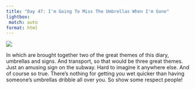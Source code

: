 ```yaml
---
title: "Day 47: I'm Going To Miss The Umbrellas When I'm Gone"
lightbox:
 match: auto
format: html
---
```


![](../images/20120605213607_dsc02006.jpg){group="all-the-pictures"}

In which are brought together two of the great themes of this diary, umbrellas and signs. And transport, so that would be three great themes. Just an amusing sign on the subway. Hard to imagine it anywhere else. And of course so true. There's nothing for getting you wet quicker than having someone's umbrellas dribble all over you. So show some respect people!
